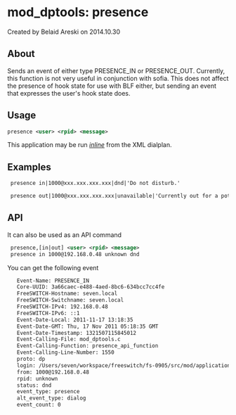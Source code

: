 
# mod_dptools: presence 

 Created by  Belaid Areski on 2014.10.30

## About

Sends an event of either type PRESENCE\_IN or PRESENCE\_OUT. Currently, this function is not very useful in conjunction with sofia. This does not affect the presence of hook state for use with BLF either, but sending an event that expresses the user's hook state does.

## Usage

```xml
presence <user> <rpid> <message> 
```

This application may be run _[inline](https://wiki.freeswitch.org/wiki/Dialplan%5FXML#Inline%5FActions "Dialplan XML")_ from the XML dialplan.

## Examples

```xml
 presence in|1000@xxx.xxx.xxx.xxx|dnd|'Do not disturb.'
```

```xml
 presence out|1000@xxx.xxx.xxx.xxx|unavailable|'Currently out for a pot of hot coffee.'
```

## API

It can also be used as an API command

```xml
 presence,[in|out] <user> <rpid> <message>
 presence in 1000@192.168.0.48 unknown dnd
```

You can get the following event

```xml
   Event-Name: PRESENCE_IN
   Core-UUID: 3a66caec-e488-4aed-8bc6-634bcc7cc4fe
   FreeSWITCH-Hostname: seven.local
   FreeSWITCH-Switchname: seven.local
   FreeSWITCH-IPv4: 192.168.0.48
   FreeSWITCH-IPv6: ::1
   Event-Date-Local: 2011-11-17 13:18:35
   Event-Date-GMT: Thu, 17 Nov 2011 05:18:35 GMT
   Event-Date-Timestamp: 1321507115845012
   Event-Calling-File: mod_dptools.c
   Event-Calling-Function: presence_api_function
   Event-Calling-Line-Number: 1550
   proto: dp
   login: /Users/seven/workspace/freeswitch/fs-0905/src/mod/applications/mod_dptools/mod_dptools.c
   from: 1000@192.168.0.48
   rpid: unknown
   status: dnd
   event_type: presence
   alt_event_type: dialog
   event_count: 0
```


